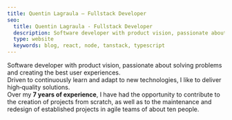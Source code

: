 ```yaml
---
title: Quentin Lagraula — Fullstack Developer
seo:
  title: Quentin Lagraula - Fullstack Developer
  description: Software developer with product vision, passionate about solving problems and creating the best user experiences
  type: website
  keywords: blog, react, node, tanstack, typescript
---
```


Software developer with product vision, passionate about solving problems and creating the best user experiences.  
Driven to continuously learn and adapt to new technologies, I like to deliver high‑quality solutions.  
Over my **7 years of experience**, I have had the opportunity to contribute to the creation of projects from scratch, as well as to the maintenance
and redesign of established projects in agile teams of about ten people.
